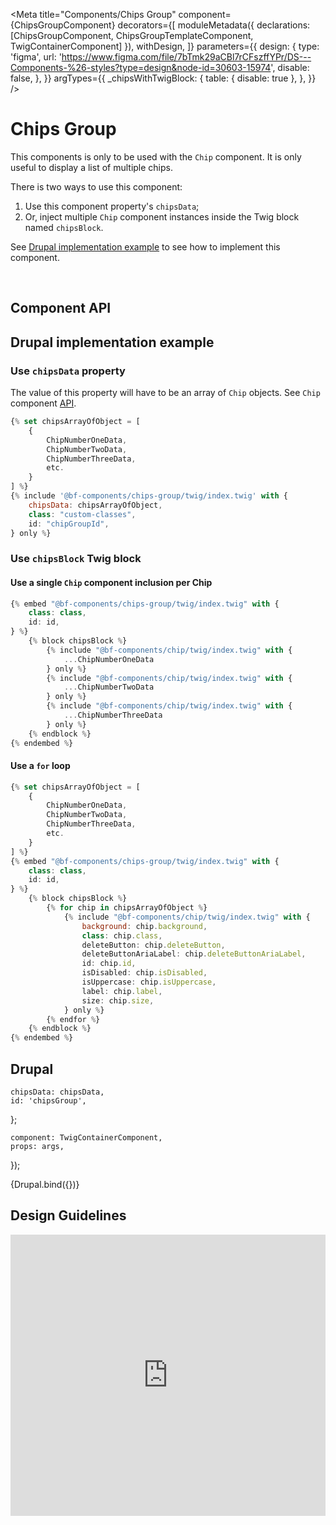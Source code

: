 
<Meta
    title="Components/Chips Group"
    component={ChipsGroupComponent}
    decorators={[
        moduleMetadata({ declarations: [ChipsGroupComponent, ChipsGroupTemplateComponent, TwigContainerComponent] }),
        withDesign,
    ]}
    parameters={{
        design: {
            type: 'figma',
            url: 'https://www.figma.com/file/7bTmk29aCBl7rCFszffYPr/DS---Components-%26-styles?type=design&node-id=30603-15974',
            disable: false,
        },
    }}
    argTypes={{
        _chipsWithTwigBlock: {
            table: { disable: true },
        },
    }}
/>

# Chips Group

This components is only to be used with the `Chip` component. It is only useful to display a list of multiple chips.

There is two ways to use this component:

1. Use this component property's `chipsData`;
2. Or, inject multiple `Chip` component instances inside the Twig block named `chipsBlock`.

See [Drupal implementation example](#drupal-implementation-example) to see how to implement this component.

<br />

## Component API

<ArgsTable of={ChipsGroupComponent} />

## Drupal implementation example

### Use `chipsData` property

The value of this property will have to be an array of `Chip` objects. See `Chip` component [API](/docs/components-chip--drupal#component-api).

```jsx
{% set chipsArrayOfObject = [
    {
        ChipNumberOneData,
        ChipNumberTwoData,
        ChipNumberThreeData,
        etc.
    }
] %}
{% include '@bf-components/chips-group/twig/index.twig' with {
    chipsData: chipsArrayOfObject,
    class: "custom-classes",
    id: "chipGroupId",
} only %}
```

### Use `chipsBlock` Twig block

#### Use a single `Chip` component inclusion per Chip

```jsx
{% embed "@bf-components/chips-group/twig/index.twig" with {
    class: class,
    id: id,
} %}
    {% block chipsBlock %}
        {% include "@bf-components/chip/twig/index.twig" with {
            ...ChipNumberOneData
        } only %}
        {% include "@bf-components/chip/twig/index.twig" with {
            ...ChipNumberTwoData
        } only %}
        {% include "@bf-components/chip/twig/index.twig" with {
            ...ChipNumberThreeData
        } only %}
    {% endblock %}
{% endembed %}
```

#### Use a `for` loop

```jsx
{% set chipsArrayOfObject = [
    {
        ChipNumberOneData,
        ChipNumberTwoData,
        ChipNumberThreeData,
        etc.
    }
] %}
{% embed "@bf-components/chips-group/twig/index.twig" with {
    class: class,
    id: id,
} %}
    {% block chipsBlock %}
        {% for chip in chipsArrayOfObject %}
            {% include "@bf-components/chip/twig/index.twig" with {
                background: chip.background,
                class: chip.class,
                deleteButton: chip.deleteButton,
                deleteButtonAriaLabel: chip.deleteButtonAriaLabel,
                id: chip.id,
                isDisabled: chip.isDisabled,
                isUppercase: chip.isUppercase,
                label: chip.label,
                size: chip.size,
            } only %}
        {% endfor %}
    {% endblock %}
{% endembed %}
```

## Drupal

    chipsData: chipsData,
    id: 'chipsGroup',
};

    component: TwigContainerComponent,
    props: args,
});

<Canvas withSource="none">
    <Story
        name="Drupal"
        height="300px"
        args={{
            elementPath: 'components/chips-group/_doc/template.drupal',
            ...commonProps,
            _chipsWithTwigBlock: chipsWithTwigBlock,
        }}
    >
        {Drupal.bind({})}
    </Story>
</Canvas>

<!--
For now, Angular components ar not used, so it is hidden by default.

## Angular

  component: ChipsGroupTemplateComponent,
  props: args,
});

<Canvas withSource='none'>
    <Story
        name='Angular'
        args={{
            label: 'Chips Group'
        }}
    >
        {Angular.bind({})}
    </Story>
</Canvas>

## Angular implementation example

Please, read the [Implementation Page](/?path=/docs/implementation-angular--page).
-->

## Design Guidelines

<iframe
    width="100%"
    height="450"
    src="https://www.figma.com/embed?embed_host=share&url=https%3A%2F%2Fwww.figma.com%2Ffile%2F7bTmk29aCBl7rCFszffYPr%2FDS---Components-%2526-styles%3Ftype%3Ddesign%26node-id%3D30603-15974%26mode%3Ddesign%26t%3DlMHjWwZqVvznn1cl-4"
    frameBorder="0"
    allowFullScreen
></iframe>
